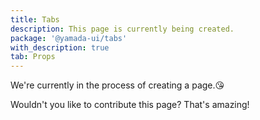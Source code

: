 ```yaml
---
title: Tabs
description: This page is currently being created.
package: '@yamada-ui/tabs'
with_description: true
tab: Props
---
```


We're currently in the process of creating a page.😘

Wouldn't you like to contribute this page? That's amazing!
